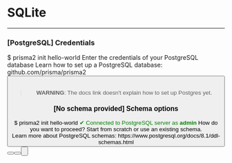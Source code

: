 
# SQLite

---

### [PostgreSQL] Credentials

<Terminal>
  $ prisma2 init hello-world
  <Spacer height={20} />
  <SectionTitle>Enter the credentials of your PostgreSQL database</SectionTitle>
  <Spacer height={8} />
  <span>Learn how to set up a PostgreSQL database: github.com/prisma/prisma2</span>
  <Spacer height={16} />
  <Line />
  <Spacer height={16} />
  <Spacer height={16} />
  <Line />
  <Spacer height={16} />
  <Button icon="back" label="Back" description="(Database selection)" />
</Terminal>

<br/>

> **WARNING**: The docs link doesn't explain how to set up Postgres yet.

### [No schema provided] Schema options

<Terminal>
  $ prisma2 init hello-world
  <Spacer height={20} />
  <span style="color:green;">✔ Connected to PostgreSQL server as <b>admin</b></span>
  <Spacer height={20} />
  <SectionTitle>How do you want to proceed?</SectionTitle>
  <Spacer height={8} />
  <span>Start from scratch or use an existing schema.</span>
  <br />
  <span>Learn more about PostgreSQL schemas: https://www.postgresql.org/docs/8.1/ddl-schemas.html</span>
  
  <Spacer height={16} />
  <Line />
  <Spacer height={16} />
  <Button label="Create new PostgreSQL schema" description="We'll help you with the setup" labelWidth={180} isSelected />
  <Button label="Use existing PostgreSQL schema" description="Found 5 PostgreSQL schemas" labelWidth={180} />
  <Spacer height={16} />
  <Line />
  <Spacer height={16} />
  <Button icon="back" label="Back" description="(Database credentials)" />
</Terminal>

<br/>


<!-- ## SQLite


<Terminal>
  ~/my-app prisma init
  <Spacer height={20} />
  <SectionTitle>How do you want to proceed?</SectionTitle>
  <Spacer height={8} />
  <Line />
  <Spacer height={16} />
  <Button label="Create a new SQLite file" description="Beginner's choice" href="#select-tools" labelWidth={230} />
  <Button label="Use an existing SQLite file" description="Requires the path to the file" labelWidth={230} isSelected />
  <Spacer height={16} />
  <Line />
  <Spacer height={16} />
  <Button icon="back" label="Back" description="(Database selection)" href="#selecting-a-database" />
</Terminal>

<br/>

## Select tools

<Terminal>
  ~/my-app prisma init
  <Spacer height={20} />
  <SectionTitle>Which parts of Prisma do you want to use?</SectionTitle>
  <Spacer height={4} />
  <span>Learn more about the tools at prisma.io/docs</span>
  <Spacer height={16} />
  <Line />
  <Spacer height={16} />
  <Checkbox label="Photon" description="Type-safe database client" labelWidth={80} isChecked />
  <Checkbox label="Lift" description="Declarative data modeling & migrations" labelWidth={80} isSelected />
  <Spacer height={16} />
  <Line />
  <Spacer height={16} />
  <Button label="Confirm" />
</Terminal>

<br/>

## Select language
<Terminal>
  ~/my-app prisma init
  <Spacer height={20} />
  <SectionTitle>Which programming language do you want to use to access your database with Photon?</SectionTitle>
  <Spacer height={8} />
  <Line />
  <Spacer height={16} />
  <Button label="TypeScript" isSelected />
  <Button label="JavaScript" />
  <Button label="Go" description="(Coming soon)" isDisabled />
  <Spacer height={16} />
  <Line />
  <Spacer height={16} />
  <Button icon="back" label="Back" description="(Tool selection)" />
</Terminal>

<br/>

## Select boilerplate

<Terminal>
  ~/my-app prisma init
  <Spacer height={20} />
  <SectionTitle>Do you want to use a boilerplate or explore Prisma from scratch?</SectionTitle>
  <Spacer height={8} />
  <Line />
  <Spacer height={16} />
  <Button label="From scratch" description="Simple script with API examples" labelWidth={180} isSelected />
  <Button label="GraphQL boilerplate" description="GraphQL server example" labelWidth={180} />
  <Button label="REST boilerplate" description="REST API example (using express.js)" labelWidth={180} />
  <Button label="gRPC boilerplate" description="gRPC API example (client + server)" labelWidth={180} />
  <Button label="No boilerplate" description="Just generate the Prisma schema" labelWidth={180} />
  <Spacer height={16} />
  <Line />
  <Spacer height={16} />
  <Button icon="back" label="Back" description="(Language selection)" />
</Terminal> -->
